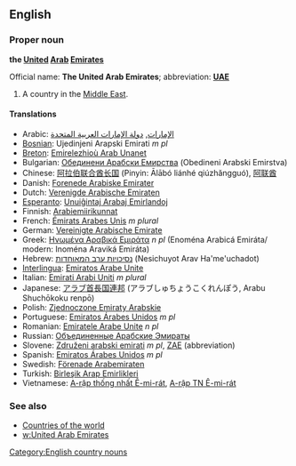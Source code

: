 ==English==
===Proper noun===
'''the [[United]] [[Arab]] [[Emirate]]s'''

Official name: '''The United Arab Emirates'''; abbreviation: '''[[UAE]]'''

#A country in the [[Middle East]].

====Translations====
*Arabic: [[الإمارات]], [[دولة الإمارات العربية المتحدة]]
*[[Bosnian]]: Ujedinjeni Arapski Emirati ''m pl''
*[[Breton]]: [[Emirelezhioù Arab Unanet]]
*Bulgarian: [[Обединени Арабски Емирства]] (Obedineni Arabski Emirstva)
*Chinese: [[阿拉伯联合酋长国]] (Pinyin: Ālābó liánhé qiúzhăngguó), [[阿联酋]]
*Danish: [[Forenede Arabiske Emirater]]
*Dutch: [[Verenigde Arabische Emiraten]]
*[[Esperanto]]: [[Unuiĝintaj Arabaj Emirlandoj]]
*Finnish: [[Arabiemiirikunnat]]
*French: [[Émirats Arabes Unis]] ''m plural''
*German: [[Vereinigte Arabische Emirate]]
*Greek: [[Ηνωμένα Αραβικά Εμιράτα]] ''n pl'' (Enom&eacute;na Arabic&aacute; Emir&aacute;ta/ modern: Inom&eacute;na Aravik&aacute; Emir&aacute;ta)
*Hebrew: [[נסיכויות ערב המאוחדות]] (Nesichuyot Arav Ha'me'uchadot)
*[[Interlingua]]: [[Emiratos Arabe Unite]]
*Italian: [[Emirati Arabi Uniti]] ''m plural''
*Japanese: <font lang="ja">[[アラブ首長国連邦]] (アラブしゅちょうこくれんぽう, Arabu Shuchōkoku renpō)</font>
*Polish: [[Zjednoczone Emiraty Arabskie]]
*Portuguese: [[Emiratos Árabes Unidos]] ''m pl''
*Romanian: [[Emiratele Arabe Unite]] ''n pl''
*Russian: [[Объединенные Арабские Эмираты]]
*Slovene: [[Združeni arabski emirati]] ''m pl'', [[ZAE]] (abbreviation)
*Spanish: [[Emiratos Árabes Unidos]] ''m pl''
*Swedish: [[Förenade Arabemiraten]]
*Turkish: [[Birleşik Arap Emirlikleri]]
*Vietnamese: [[A-rập thống nhất Ê-mi-rát]], [[A-rập TN Ê-mi-rát]]

===See also===
*[[Countries of the world]]
*[[w:United Arab Emirates]]
[[Category:English country nouns]]